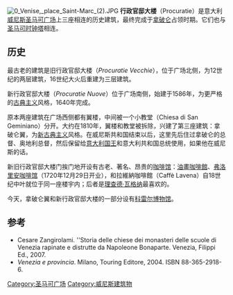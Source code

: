 [[Image:0_Venise,_place_Saint-Marc_(2).JPG|thumb]]
'''行政官邸大楼'''（Procuratie）是意大利[[威尼斯|威尼斯]][[圣马可广场|圣马可广场]]上三座相连的历史建筑，最终完成于[[拿破仑|拿破仑]]占领时期。它们也与[[圣马可时钟塔|圣马可时钟塔]]相连。

==历史==
最古老的建筑是旧行政官邸大楼（''Procuratie Vecchie''），位于广场北侧，为12世纪的两层建筑，16世纪大火后重建为三层建筑。

新行政官邸大楼（''Procuratie Nuove''）位于广场南侧，始建于1586年，为更严格的[[古典主义|古典主义]]风格，1640年完成。

原本两座建筑在广场西侧都有翼楼，中间被一个小教堂（Chiesa di San Geminiano）分开。大约在1810年，翼楼和教堂被拆除，兴建了第三座建筑：拿破仑翼，为[[新古典主义|新古典主义]]风格。在威尼斯共和国结束以后，这里先后住过拿破仑的总督、奥地利总督，然后保留给[[意大利国王|意大利国王]]和意大利共和国总统使用，如果他在威尼斯的话。

新旧行政官邸大楼门挨门地开设有古老、著名、昂贵的[[咖啡馆|咖啡馆]]：[[油畫咖啡館|油畫咖啡館]]、[[弗洛里安咖啡馆|弗洛里安咖啡馆]]（1720年12月29日开业），和拉維納咖啡館（Caffè Lavena）自18世纪中叶就位于同一座楼宇内；后者是[[理查德·瓦格纳|理查德·瓦格纳]]最喜欢的。

今天，拿破仑翼和新行政官邸大楼的一部分设有[[科雷尔博物馆|科雷尔博物馆]]。

==参考==
*Cesare Zangirolami. ''Storia delle chiese dei monasteri delle scuole di Venezia rapinate e distrutte da Napoleone Bonaparte. Venezia, Filippi Ed., 2007.
*''Venezia e provincia''. Milano, Touring Editore, 2004. ISBN 88-365-2918-6.

{{Coord|45|26|3|N|12|20|16|E|type:landmark_region:IT|display=title}}
{{圣马可广场}}
{{Authority control}}
[[Category:圣马可广场|Category:圣马可广场]]
[[Category:威尼斯建筑物|Category:威尼斯建筑物]]